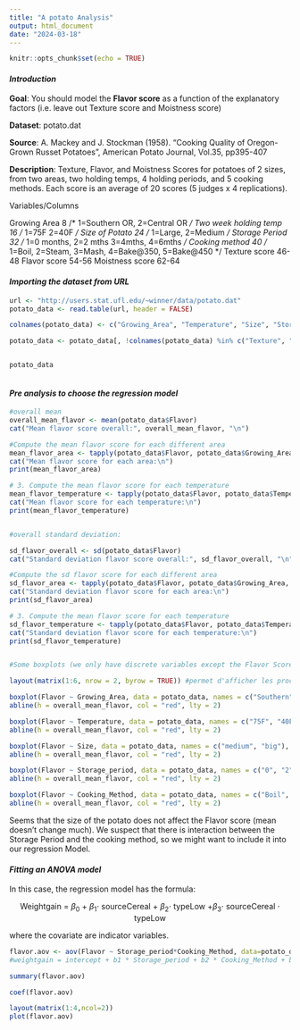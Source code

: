 ```yaml
---
title: "A potato Analysis"
output: html_document
date: "2024-03-18"
---
```


```r
knitr::opts_chunk$set(echo = TRUE)
```

#### *Introduction*


**Goal**: You should model the **Flavor score** as a function of the explanatory factors
(i.e. leave out Texture score and Moistness score)

**Dataset**:  potato.dat

**Source**: A. Mackey and J. Stockman (1958). "Cooking Quality of Oregon-Grown
Russet Potatoes", American Potato Journal, Vol.35, pp395-407

**Description**: Texture, Flavor, and Moistness Scores for potatoes
of 2 sizes, from two areas, two holding temps, 4 holding periods,
and 5 cooking methods. Each score is an average of 20 scores 
(5 judges x 4 replications).

Variables/Columns

Growing Area   8  /*  1=Southern OR,  2=Central OR  */
Two week holding temp   16   /* 1=75F   2=40F   */
Size of Potato    24   /* 1=Large, 2=Medium  */
Storage Period  32  /* 1=0 months, 2=2 mths 3=4mths,  4=6mths */
Cooking method  40 /* 1=Boil, 2=Steam, 3=Mash, 4=Bake@350, 5=Bake@450  */
Texture score  46-48
Flavor score   54-56
Moistness score  62-64



#### *Importing the dataset from URL*

```r

url <- "http://users.stat.ufl.edu/~winner/data/potato.dat"
potato_data <- read.table(url, header = FALSE)

colnames(potato_data) <- c("Growing_Area", "Temperature", "Size", "Storage_period", "Cooking_Method", "Texture", "Flavor", "Moistness")

potato_data <- potato_data[, !colnames(potato_data) %in% c("Texture", "Moistness")]


potato_data



```
#### *Pre analysis to choose the regression model*


```r


#overall mean
overall_mean_flavor <- mean(potato_data$Flavor)
cat("Mean flavor score overall:", overall_mean_flavor, "\n")

#Compute the mean flavor score for each different area
mean_flavor_area <- tapply(potato_data$Flavor, potato_data$Growing_Area, mean)
cat("Mean flavor score for each area:\n")
print(mean_flavor_area)

# 3. Compute the mean flavor score for each temperature
mean_flavor_temperature <- tapply(potato_data$Flavor, potato_data$Temperature, mean)
cat("Mean flavor score for each temperature:\n")
print(mean_flavor_temperature)


#overall standard deviation:

sd_flavor_overall <- sd(potato_data$Flavor)
cat("Standard deviation flavor score overall:", sd_flavor_overall, "\n")

#Compute the sd flavor score for each different area
sd_flavor_area <- tapply(potato_data$Flavor, potato_data$Growing_Area, sd)
cat("Standard deviation flavor score for each area:\n")
print(sd_flavor_area)

# 3. Compute the mean flavor score for each temperature
sd_flavor_temperature <- tapply(potato_data$Flavor, potato_data$Temperature, sd)
cat("Standard deviation flavor score for each temperature:\n")
print(sd_flavor_temperature)


#Some boxplots (we only have discrete variables except the Flavor Score)

layout(matrix(1:6, nrow = 2, byrow = TRUE)) #permet d'afficher les prochains plots dans un "tableau" 1 row, 2 columns)

boxplot(Flavor ~ Growing_Area, data = potato_data, names = c("Southern", "Central"), ylab = "Flavor Score", xlab = "Growing Area")
abline(h = overall_mean_flavor, col = "red", lty = 2)

boxplot(Flavor ~ Temperature, data = potato_data, names = c("75F", "40F"), ylab = "Flavor Score", xlab = "Holding Temperature")
abline(h = overall_mean_flavor, col = "red", lty = 2)

boxplot(Flavor ~ Size, data = potato_data, names = c("medium", "big"), ylab = "Flavor Score", xlab = "Size")
abline(h = overall_mean_flavor, col = "red", lty = 2)

boxplot(Flavor ~ Storage_period, data = potato_data, names = c("0", "2", "4", "6"), ylab = "Flavor Score", xlab = "Storage Period (in months)")
abline(h = overall_mean_flavor, col = "red", lty = 2)

boxplot(Flavor ~ Cooking_Method, data = potato_data, names = c("Boil", "Steam", "Mash", "Bake 350F", "Bake 450F"), ylab = "Flavor Score", xlab = "Cooking Method")
abline(h = overall_mean_flavor, col = "red", lty = 2)

```
Seems that the size of the potato does not affect the Flavor score (mean doesn't change much). We suspect that there is interaction between the Storage Period and the cooking method, so we might want to include it into our regression Model.

#### *Fitting an ANOVA model*

In this case, the regression model has the formula:

<p style="text-align: center;"> Weightgain = $\beta_0$ + $\beta_1 \cdot$ sourceCereal + $\beta_2 \cdot$ typeLow +$\beta_3 \cdot$ sourceCereal $\cdot$ typeLow</p>

where the covariate are indicator variables.

```r


flavor.aov <- aov(Flavor ~ Storage_period*Cooking_Method, data=potato_data) 
#weightgain = intercept + b1 * Storage_period + b2 * Cooking_Method + b3*Storage_period*Cooking_Method

summary(flavor.aov)

coef(flavor.aov)

layout(matrix(1:4,ncol=2))
plot(flavor.aov)


```




